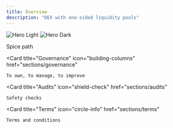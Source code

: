 ```yaml
---
title: Overview
description: "DEX with one-sided liquidity pools"
---
```


<img
  className="block dark:hidden"
  src="/images/spice-banner.png"
  alt="Hero Light"
/>
<img
  className="hidden dark:block"
  src="/images/spice-banner.png"
  alt="Hero Dark"
/>

<CardGroup cols={2}>
  <Card
    title="Roadmap: The Seed"
    icon="map"
    href="sections/roadmap"
  >
    Spice path
  </Card>

  <Card
    title="Governance"
    icon="building-columns"
    href="sections/governance"
  >
    To own, to manage, to improve
  </Card>

  <Card
    title="Audits"
    icon="shield-check"
    href="sections/audits"
  >
    Safety checks
  </Card>

  <Card
    title="Terms"
    icon="circle-info"
    href="sections/terms"
  >
    Terms and conditions
  </Card>

</CardGroup>
